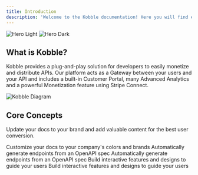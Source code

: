 ```yaml
---
title: Introduction
description: 'Welcome to the Kobble documentation! Here you will find everything you need to get started with Kobble. If you have any questions, feel free to reach out to us on our Discord server. We are always happy to help!'
---
```


<img
  className="block dark:hidden"
  src="/images/hero-light.svg"
  alt="Hero Light"
/>
<img
  className="hidden dark:block"
  src="/images/hero-dark.svg"
  alt="Hero Dark"
/>

## What is Kobble?

Kobble provides a plug-and-play solution for developers to easily monetize and distribute APIs. Our platform acts as a Gateway between your users and your API and includes a built-in Customer Portal, many Advanced Analytics and a powerful Monetization feature using Stripe Connect.

<img
    className="block"
    src="/images/kobble-diagram.svg"
    alt="Kobble Diagram"
/>

## Core Concepts

Update your docs to your brand and add valuable content for the best user conversion.

<CardGroup cols={2}>
  <Card
    title="Customer portal"
    icon="users"
    href="https://mintlify.com/docs/settings/global"
  >
    Customize your docs to your company's colors and brands
  </Card>
    <Card
        title="User Authentication"
        icon="user"
        href="https://mintlify.com/docs/api-playground/openapi"
    >
        Automatically generate endpoints from an OpenAPI spec
    </Card>
  <Card
    title="Monetization"
    icon="money-bills"
    href="https://mintlify.com/docs/api-playground/openapi"
  >
    Automatically generate endpoints from an OpenAPI spec
  </Card>
  <Card
    title="Analytics"
    icon="chart-simple"
    href="https://mintlify.com/docs/components/accordion"
  >
    Build interactive features and designs to guide your users
  </Card>
    <Card
        title="Webhooks"
        icon="bolt"
        href="https://mintlify.com/docs/components/accordion"
    >
        Build interactive features and designs to guide your users
    </Card>
</CardGroup>
